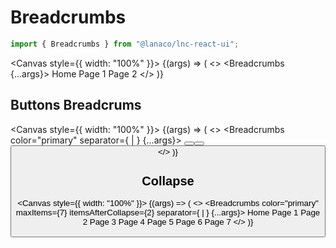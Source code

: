 
<Meta title="Utility/Breadcrumbs" component={Breadcrumbs} />

# Breadcrumbs

```jsx
import { Breadcrumbs } from "@lanaco/lnc-react-ui";
```

<Canvas style={{ width: "100%" }}>
  <Story name="Default" args={{}}>
    {(args) => (
      <>
        <Breadcrumbs {...args}>
          <Link href="#">Home</Link>
          <Link href="#">Page 1</Link>
          <Link href="#">Page 2</Link>
        </Breadcrumbs>
      </>
    )}
  </Story>
</Canvas>

<ArgsTable story="Default" />

## Buttons Breadcrums

<Canvas style={{ width: "100%" }}>
  <Story name="Buttons Breadcrumbs" args={{}}>
    {(args) => (
      <>
        <Breadcrumbs color="primary" separator={<span>  |  </span>} {...args}>
          <Button text="Left" type="basic" />
          <Button text="Center" type="basic" />
          <Button text="Right" type="basic" />
        </Breadcrumbs>
      </>
    )}
  </Story>
</Canvas>

## Collapse

<Canvas style={{ width: "100%" }}>
  <Story name="Collapse" args={{}}>
    {(args) => (
      <>
        <Breadcrumbs color="primary" maxItems={7} itemsAfterCollapse={2} separator={<span>  |  </span>} {...args}>
          <Link href="#">Home</Link>
          <Link href="#">Page 1</Link>
          <Link href="#">Page 2</Link>
          <Link href="#">Page 3</Link>
          <Link href="#">Page 4</Link>
          <Link href="#">Page 5</Link>
          <Link href="#">Page 6</Link>
          <Link href="#">Page 7</Link>
        </Breadcrumbs>
      </>
    )}
  </Story>
</Canvas>